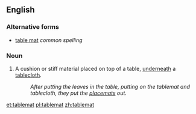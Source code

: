 ==English==

===Alternative forms===
* [[table mat]] ''common spelling''

===Noun===
{{en-noun}}

# {{context|rare|lang=en}} A cushion or stiff material placed on top of a table, [[underneath]] a [[tablecloth]].
#: ''After putting the leaves in the table, putting on the tablemat and tablecloth, they put the [[placemat]]s out.''

[[et:tablemat]]
[[pl:tablemat]]
[[zh:tablemat]]